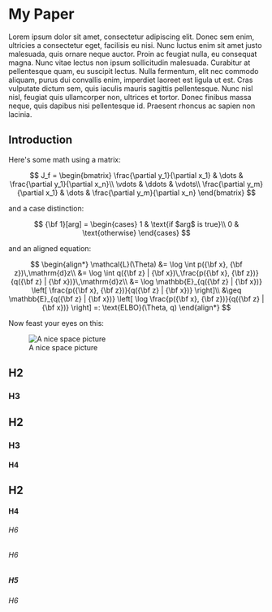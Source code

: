 # My Paper

Lorem ipsum dolor sit amet, consectetur adipiscing elit. Donec sem enim, ultricies a consectetur eget, facilisis eu nisi. Nunc luctus enim sit amet justo malesuada, quis ornare neque auctor. Proin ac feugiat nulla, eu consequat magna. Nunc vitae lectus non ipsum sollicitudin malesuada. Curabitur at pellentesque quam, eu suscipit lectus. Nulla fermentum, elit nec commodo aliquam, purus dui convallis enim, imperdiet laoreet est ligula ut est. Cras vulputate dictum sem, quis iaculis mauris sagittis pellentesque. Nunc nisl nisl, feugiat quis ullamcorper non, ultrices et tortor. Donec finibus massa neque, quis dapibus nisi pellentesque id. Praesent rhoncus ac sapien non lacinia.

## Introduction

Here's some math using a matrix:

$$
J_f =
\begin{bmatrix}
  \frac{\partial y_1}{\partial x_1} & \dots & \frac{\partial y_1}{\partial x_n}\\
  \vdots & \ddots & \vdots\\
  \frac{\partial y_m}{\partial x_1} & \dots & \frac{\partial y_m}{\partial x_n}
\end{bmatrix}
$$

and a case distinction:

$$
{\bf 1}[arg] =
\begin{cases}
  1 & \text{if $arg$ is true}\\
  0 & \text{otherwise}
\end{cases}
$$

and an aligned equation:

$$
\begin{align*}
\mathcal{L}(\Theta) &= \log \int p({\bf x}, {\bf z})\,\mathrm{d}z\\
&= \log \int q({\bf z} | {\bf x})\,\frac{p({\bf x}, {\bf z})}{q({\bf z} | {\bf x})}\,\mathrm{d}z\\
&= \log \mathbb{E}_{q({\bf z} | {\bf x})} \left[ \frac{p({\bf x}, {\bf z})}{q({\bf z} | {\bf x})} \right]\\
&\geq \mathbb{E}_{q({\bf z} | {\bf x})} \left[ \log \frac{p({\bf x}, {\bf z})}{q({\bf z} | {\bf x})} \right] =: \text{ELBO}(\Theta, q)
\end{align*}
$$

Now feast your eyes on this:

<figure>
  <img
    src="https://www.nasa.gov/sites/default/files/styles/full_width_feature/public/thumbnails/image/51189669328_bf2f1fc18f_o.jpeg"
    alt="A nice space picture"
  />
  <figcaption>A nice space picture</figcaption>
</figure>

## H2
### H3
## H2
### H3
#### H4
## H2
#### H4
###### H6
###### H6
##### H5
###### H6
